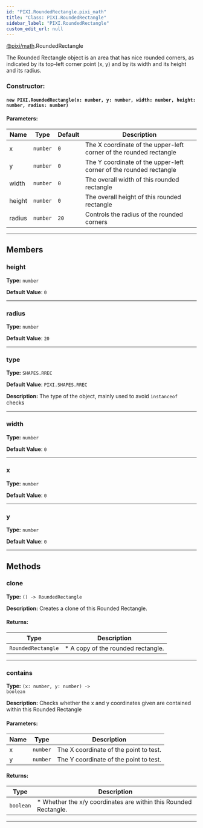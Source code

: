```yaml
---
id: "PIXI.RoundedRectangle.pixi_math"
title: "Class: PIXI.RoundedRectangle"
sidebar_label: "PIXI.RoundedRectangle"
custom_edit_url: null
---
```



<div class="package-name">

[@pixi/math](../modules/pixi_math).RoundedRectangle

</div>


The Rounded Rectangle object is an area that has nice rounded corners, as indicated by its top-left corner point (x, y) and by its width and its height and its radius.



        

<article>

### Constructor:
<h4><code>new PIXI.RoundedRectangle(x&#58; number, y&#58; number, width&#58; number, height&#58; number, radius&#58; number) </code></h4>

#### Parameters:
| Name   | Type                | Default         | Description                                                        |
| ------ | ------------------- | --------------- | ------------------------------------------------------------------ |
| x      | <code>number</code> | <code>0</code>  | The X coordinate of the upper-left corner of the rounded rectangle |
| y      | <code>number</code> | <code>0</code>  | The Y coordinate of the upper-left corner of the rounded rectangle |
| width  | <code>number</code> | <code>0</code>  | The overall width of this rounded rectangle                        |
| height | <code>number</code> | <code>0</code>  | The overall height of this rounded rectangle                       |
| radius | <code>number</code> | <code>20</code> | Controls the radius of the rounded corners                         |

</article>

---------------------------------------




## Members
<article>

### height 
**Type:** <code>number</code>

**Default Value**: <code>0</code>


</article>


---------------------------------------

<article>

### radius 
**Type:** <code>number</code>

**Default Value**: <code>20</code>


</article>


---------------------------------------

<article>

### type 
**Type:** <code>SHAPES.RREC</code>

**Default Value**: <code>PIXI.SHAPES.RREC</code>

**Description:** The type of the object, mainly used to avoid `instanceof` checks

</article>


---------------------------------------

<article>

### width 
**Type:** <code>number</code>

**Default Value**: <code>0</code>


</article>


---------------------------------------

<article>

### x 
**Type:** <code>number</code>

**Default Value**: <code>0</code>


</article>


---------------------------------------

<article>

### y 
**Type:** <code>number</code>

**Default Value**: <code>0</code>


</article>


---------------------------------------


## Methods
<article>

### clone 
**Type:** <code>() -&#62; RoundedRectangle</code>

**Description:** Creates a clone of this Rounded Rectangle.

#### Returns:
| Type                          | Description                        |
| ----------------------------- | ---------------------------------- |
| <code>RoundedRectangle</code> | * A copy of the rounded rectangle. |
</article>


---------------------------------------

<article>

### contains 
**Type:** <code>(x&#58; number, y&#58; number) -&#62; boolean</code>

**Description:** Checks whether the x and y coordinates given are contained within this Rounded Rectangle

#### Parameters:
| Name | Type                | Description                            |
| ---- | ------------------- | -------------------------------------- |
| x    | <code>number</code> | The X coordinate of the point to test. |
| y    | <code>number</code> | The Y coordinate of the point to test. |
#### Returns:
| Type                 | Description                                                      |
| -------------------- | ---------------------------------------------------------------- |
| <code>boolean</code> | * Whether the x/y coordinates are within this Rounded Rectangle. |
</article>


---------------------------------------


    